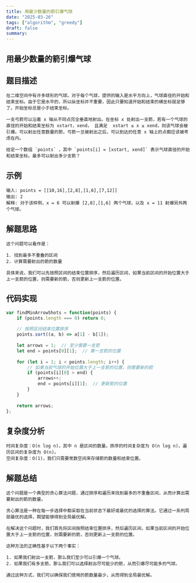 ```yaml
---
title: 用最少数量的箭引爆气球
date: "2025-03-26"
tags: ["algorithm", "greedy"]
draft: false
summary:
---
```


## 用最少数量的箭引爆气球

## 题目描述

    在二维空间中有许多球形的气球。对于每个气球，提供的输入是水平方向上，气球直径的开始和结束坐标。由于它是水平的，所以纵坐标并不重要，因此只要知道开始和结束的横坐标就足够了。开始坐标总是小于结束坐标。

    一支弓箭可以沿着 x 轴从不同点完全垂直地射出。在坐标 x 处射出一支箭，若有一个气球的直径的开始和结束坐标为 xstart，xend， 且满足  xstart ≤ x ≤ xend，则该气球会被引爆。可以射出任意数量的箭，弓箭一旦被射出之后，可以到达的任意 x 轴上的点都应该被考虑在内。

    给定一个数组 `points` ，其中 `points[i] = [xstart, xend]` 表示气球直径的开始和结束坐标。最多可以射出多少支箭？

## 示例

    输入: points = [[10,16],[2,8],[1,6],[7,12]]
    输出: 2
    解释: 对于该样例，x = 6 可以射爆 [2,8],[1,6] 两个气球，以及 x = 11 射爆另外两个气球。

## 解题思路

    这个问题可以看作是：

    1. 找到最多不重叠的区间
    2. 计算需要射出的箭的数量

    具体来说，我们可以先按照区间的结束位置排序，然后遍历区间，如果当前区间的开始位置大于上一支箭的位置，则需要新的箭，否则更新上一支箭的位置。

## 代码实现

```javascript
var findMinArrowShots = function(points) {
    if (points.length === 0) return 0;
    
    // 按照区间结束位置排序
    points.sort((a, b) => a[1] - b[1]); 
    
    let arrows = 1;  // 至少需要一支箭
    let end = points[0][1];  // 第一支箭的位置
    
    for (let i = 1; i < points.length; i++) {
        // 如果当前气球的开始位置大于上一支箭的位置，则需要新的箭
        if (points[i][0] > end) {   
            arrows++;
            end = points[i][1];  // 更新箭的位置
        }
    }
    
    return arrows;
};  
```

## 复杂度分析

    时间复杂度：O(n log n)，其中 n 是区间的数量。排序的时间复杂度为 O(n log n)，遍历区间的复杂度为 O(n)。
    空间复杂度：O(1)，我们只需要常数空间来存储箭的数量和结束位置。  

## 解题总结

    这个问题是一个典型的贪心算法问题，通过排序和遍历来找到最多的不重叠区间，从而计算出需要射出的箭的数量。

    贪心算法是一种在每一步选择中都采取在当前状态下最好或最优的选择的算法。它通过一系列局部最优的选择，期望能够得到全局最优解。

    在解决这个问题时，我们首先将区间按照结束位置排序，然后遍历区间，如果当前区间的开始位置大于上一支箭的位置，则需要新的箭，否则更新上一支箭的位置。

    这种方法的正确性基于以下两个事实：

    1. 如果我们射出一支箭，那么我们至少可以引爆一个气球。   
    2. 如果我们有多支箭，那么我们可以选择射出尽可能少的箭，从而引爆尽可能多的气球。

    通过这种方式，我们可以确保我们使用的箭数量最少，从而得到全局最优解。

    

    

